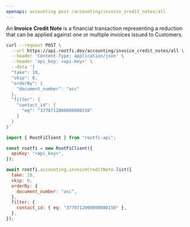 ```yaml
---
openapi: accounting post /accounting/invoice_credit_notes/all
---
```


An **Invoice Credit Note** is a financial transaction representing a reduction that can be applied against one or multiple invoices issued to Customers.

<RequestExample>

```bash cURL
curl --request POST \
  --url https://api.rootfi.dev/accounting/invoice_credit_notes/all \
  --header 'Content-Type: application/json' \
  --header 'api_key: <api-key>' \
  --data '{
  "take": 10,
  "skip": 0,
  "orderBy": {
    "document_number": "asc"
  },
  "filter": {
    "contact_id": {
      "eq": "3770712000000080150"
    }
  }
}'
```

```javascript NodeJS
import { RootFiClient } from "rootfi-api";

const rootfi = new RootFiClient({
  apiKey: "<api_key>",
});

await rootfi.accounting.invoiceCreditNote.list({
  take: 10,
  skip: 0,
  orderBy: {
    document_number: "asc",
  },
  filter: {
    contact_id: { eq: "3770712000000080150" },
  },
});
```

</RequestExample>

